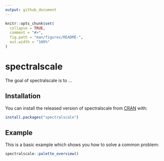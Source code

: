 ```yaml
---
output: github_document
---
```


<!-- README.md is generated from README.Rmd. Please edit that file -->

```r
knitr::opts_chunk$set(
  collapse = TRUE,
  comment = "#>",
  fig.path = "man/figures/README-",
  out.width = "100%"
)
```

# spectralscale

<!-- badges: start -->
<!-- badges: end -->

The goal of spectralscale is to ...

## Installation

You can install the released version of spectralscale from [CRAN](https://CRAN.R-project.org) with:

``` r
install.packages("spectralscale")
```

## Example

This is a basic example which shows you how to solve a common problem:

```r
spectralscale::palette_overview()
```
